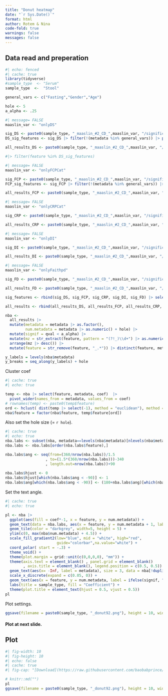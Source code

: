```yaml
---
title: "Donut heatmap"
date: "`r Sys.Date()`"
format: html
author: Rotem & Nina
code-fold: true
warnings: false
messages: false
---
```


## Data read and preperation

```r
#| echo: fenced
#| cache: true
library(tidyverse)
#sample_type  <- "Serum"
sample_type  <-  "Stool"

general_vars <- c("Fasting","Gender","Age")

hole <- 5
a_alpha <- .25
```


```r
#| message= FALSE 
maaslin_var <- "onlyDS"

sig_DS <- paste0(sample_type, "_maaslin_#2_CD_",maaslin_var, "/significant_results.tsv") |> read_tsv() |> filter(!(metadata %in% general_vars))
DS_sig_features <- sig_DS |> filter(!(metadata %in% general_vars)) |> pull(feature)

all_results_DS <- paste0(sample_type, "_maaslin_#2_CD_",maaslin_var, "/all_results.tsv") |> read_tsv() |> filter(!(metadata %in% general_vars))

#|> filter(feature %in% DS_sig_features)
```

```r
#| message= FALSE
maaslin_var <- "onlyFCPCat"

sig_FCP <- paste0(sample_type, "_maaslin_#2_CD_",maaslin_var, "/significant_results.tsv") |> read_tsv() |> filter(!(metadata %in% general_vars))
FCP_sig_features <- sig_FCP |> filter(!(metadata %in% general_vars)) |> pull(feature)

all_results_FCP <- paste0(sample_type, "_maaslin_#2_CD_",maaslin_var, "/all_results.tsv") |> read_tsv() |> filter(!(metadata %in% general_vars))

```

```r
#| message= FALSE
maaslin_var <- "onlyCRPCat"

sig_CRP <- paste0(sample_type, "_maaslin_#2_CD_",maaslin_var, "/significant_results.tsv") |> read_tsv() |> filter(!(metadata %in% general_vars))

all_results_CRP <- paste0(sample_type, "_maaslin_#2_CD_",maaslin_var, "/all_results.tsv") |> read_tsv() |> filter(!(metadata %in% general_vars))
```

```r
#| message= FALSE
maaslin_var <- "onlyDI"

sig_DI <- paste0(sample_type, "_maaslin_#2_CD_",maaslin_var, "/significant_results.tsv") |> read_tsv() |> filter(!(metadata %in% general_vars))

all_results_DI <- paste0(sample_type, "_maaslin_#2_CD_",maaslin_var, "/all_results.tsv") |> read_tsv() |> filter(!(metadata %in% general_vars))
```

```r
#| message= FALSE
maaslin_var <- "onlyFaithpd"

sig_FD <- paste0(sample_type, "_maaslin_#2_CD_",maaslin_var, "/significant_results.tsv") |> read_tsv() |> filter(!(metadata %in% general_vars))

all_results_FD <- paste0(sample_type, "_maaslin_#2_CD_",maaslin_var, "/all_results.tsv") |> read_tsv() |> filter(!(metadata %in% general_vars))
```


```r
sig_features <- rbind(sig_DS, sig_FCP, sig_CRP, sig_DI, sig_FD) |> select(feature) |> unique() |> pull(feature)

all_results <- rbind(all_results_DS, all_results_FCP, all_results_CRP, all_results_DI, all_results_FD) |> filter(feature %in% sig_features)
```

```r

nba <- 
  all_results |> 
  mutate(metadata = metadata |> as.factor(), 
         num.metadata = metadata |> as.numeric() + hole) |>
  mutate(signif = qval < a_alpha) |> 
  mutate(mz = str_extract(feature, pattern = "(?!_)\\d+") |> as.numeric()) |> 
  arrange(mz |> desc()) |> 
  mutate(feature = str_remove(feature, "_.*")) |> distinct(feature, metadata, .keep_all = T)

y_labels = levels(nba$metadata)
y_breaks = seq_along(y_labels) + hole
```

Cluster coef
```r
#| cache: true
#| echo: true

temp <- nba |> select(feature, metadata, coef)  |> 
  pivot_wider(names_from = metadata, values_from = coef) 
# rownames(temp) <- paste0(temp$feature)
ord <- hclust( dist(temp |> select(-1), method = "euclidean"), method = "ward.D" )$order
nba$feature = factor(nba$feature, temp$feature[ord])

```

Also set the hole size (= `r hole`).

```r
#| cache: true
#| echo: true
nba.labs <- subset(nba, metadata==levels(nba$metadata)[nlevels(nba$metadata)])
nba.labs <- nba.labs[order(nba.labs$feature),]

nba.labs$ang <- seq(from=(360/nrow(nba.labs))/1.5
                  , to=(1.5*(360/nrow(nba.labs)))-340
                  , length.out=nrow(nba.labs))+90
            
nba.labs$hjust <- 0
nba.labs$hjust[which(nba.labs$ang < -90)] <- 1
nba.labs$ang[which(nba.labs$ang < -90)] <- (180+nba.labs$ang)[which(nba.labs$ang < -90)]
```

Set the text angle.

```r
#| cache: true
#| echo: true

pl <- nba |> 
  ggplot(aes(fill = coef*-1, x = feature, y = num.metadata)) + 
  geom_text(data = nba.labs, aes(x = feature, y = num.metadata + 1, label = feature, angle = ang, hjust = hjust), size = 2) +
  geom_tile(color = "darkgrey", width=5, height = 5) +
  ylim(c(0, max(nba$num.metadata) + 4.5)) +
  scale_fill_gradient2(low="blue", mid = "white", high="red", 
                       guide="colorbar",na.value="white") + 
  coord_polar( start = -.3) +
  theme_void() +
  theme(plot.margin = grid::unit(c(0,0,0,0), "mm")) +
  theme(axis.text = element_blank() , panel.grid = element_blank()
        , axis.title = element_blank(), legend.position = c(0.5, 0.5)) +
  geom_text(aes(x= -Inf, label = metadata), size = 3, data = nba[!duplicated(nba$metadata),], vjust = 0) +
  scale_x_discrete(expand = c(0.05, 0)) +
  geom_text(aes(x = feature, y = num.metadata, label = ifelse(signif, "+","")), size = 2) + 
  labs(title = sample_type, fill = "Coefficient") +
  theme(plot.title = element_text(hjust = 0.5, vjust = 0.5))
pl  
```


Plot settings.
```r
ggsave(filename = paste0(sample_type, "_donut92.png"), height = 10, width = 10, pl)
```

#### Plot at next slide.

## Plot

```r
#| fig-width: 10
#| fig-height: 10
#| echo: false
#| cache: true
#| fig-cap: "[Download](https://raw.githubusercontent.com/baobabprince/mbx/master/Stool_donut3.png)"

# knitr::md("")
pl
ggsave(filename = paste0(sample_type, "_donut92.png"), height = 10, width = 10, pl)

```


